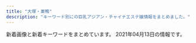 ```yaml
---
title: "大塚・巣鴨"
description: "キーワード別にの巨乳アジアン・チャイナエステ嬢情報をまとめました。"
---
```


新着画像と新着キーワードをまとめています。
2021年04月13日の情報です。

<DmmAffiliateIns />
<KeywordTable
  shops={
    [
    {
        "img_links": [
            "http://www.ko-story.com/css/nav/nav-003.jpg",
            "http://www.ko-story.com/css/nav/nav-002.jpg",
            "http://www.ko-story.com/css/nav/nav-001.jpg",
            "http://www.ko-story.com/css/nav/nav-007.jpg",
            "http://www.ko-story.com/css/main-staff03.jpg",
            "http://www.ko-story.com/css/main-girl02.png",
            "http://www.ko-story.com/css/main-staff01.jpg",
            "http://www.ko-story.com/css/nav/nav-006.jpg",
            "http://www.ko-story.com/css/top01-left03.jpg",
            "http://www.ko-story.com/css/staff/staff-0014-a.jpg",
            "http://www.ko-story.com/css/staff/staff-010-b.jpg",
            "http://www.ko-story.com/css/staff/staff-010-a.jpg",
            "http://www.ko-story.com/css/staff/staff-012-b.jpg",
            "http://www.ko-story.com/css/osusume-00014a.jpg",
            "http://www.ko-story.com/css/nav/nav-005.jpg",
            "http://www.ko-story.com/css/osusume-013.jpg",
            "http://www.ko-story.com/css/top01-left01.png",
            "http://www.ko-story.com/css/osusume-011.jpg",
            "http://www.ko-story.com/css/nav/nav-004.jpg",
            "http://www.ko-story.com/css/tel01.png",
            "http://www.ko-story.com/css/head-change.jpg",
            "http://www.ko-story.com/css/staff/staff-0013-a.jpg",
            "http://www.ko-story.com/css/staff/staff-0014-b.jpg",
            "http://www.ko-story.com/css/staff/staff-012-a.jpg",
            "http://www.ko-story.com/css/staff/staff-0013-b.jpg",
            "http://www.ko-story.com/css/top01-left02.jpg"
        ],
        "station": "JR\u99d2\u8fbc\u99c5\u5357\u53e3",
        "url": "http://www.ko-story.com/",
        "name": "\u30b9\u30c8\u30fc\u30ea\u30fc",
        "keywords": {
            "89": 2,
            "88": 6,
            "D": 8
        }
    },
    {
        "name": "\u99a8-\u304b\u304a\u308a-",
        "url": "http://rinpa-awa.info/",
        "keywords": {},
        "img_links": [],
        "station": "JR\u5927\u585a\u99c5\u5317\u53e3"
    },
    {
        "url": "http://relax-orange.work/",
        "keywords": {
            "C": 14,
            "86": 4,
            "D": 4,
            "88": 3,
            "85": 3,
            "87": 3,
            "E": 3
        },
        "station": "JR\u5de3\u9d28\u99c5\u5317\u53e3",
        "img_links": [
            "http://relax-orange.work/i/img/s2.jpg",
            "http://relax-orange.work/img/m60.png",
            "http://relax-orange.work/img/kanban.jpg",
            "http://relax-orange.work/img/st2.jpg",
            "http://relax-orange.work/img/nos.jpg",
            "http://relax-orange.work/i/img/kanban.jpg",
            "http://relax-orange.work/img/m1.png",
            "http://relax-orange.work/img/m5.png",
            "http://relax-orange.work/img/m4.png",
            "http://relax-orange.work/img/s3.jpg",
            "http://relax-orange.work/i/img/r3.jpg",
            "http://relax-orange.work/img/m3.png",
            "http://relax-orange.work/i/img/r1.jpg",
            "http://relax-orange.work/img/m30.png",
            "http://relax-orange.work/img/m50.png",
            "http://relax-orange.work/img/sta2.jpg",
            "http://relax-orange.work/img/st1.jpg",
            "http://relax-orange.work/i/img/r4.jpg",
            "http://relax-orange.work/img/m40.png",
            "http://relax-orange.work/img/m6.png",
            "http://relax-orange.work/img/mobile-botton-0.png",
            "http://relax-orange.work/i/img/s3.jpg",
            "http://relax-orange.work/img/sta5.jpg",
            "http://relax-orange.work/img/m20.png",
            "http://relax-orange.work/img/st5.jpg",
            "http://relax-orange.work/i/img/r2.jpg",
            "http://relax-orange.work/img/m2.png",
            "http://relax-orange.work/i/img/s5.jpg",
            "http://relax-orange.work/img/s1.jpg",
            "http://relax-orange.work/img/s5.jpg",
            "http://relax-orange.work/img/st3.jpg",
            "http://relax-orange.work/i/img/s1.jpg",
            "http://relax-orange.work/i/img/sta5.jpg",
            "http://relax-orange.work/i/img/acc.jpg",
            "http://relax-orange.work/img/s2.jpg",
            "http://relax-orange.work/img/sta1.jpg",
            "http://relax-orange.work/img/sta3.jpg"
        ],
        "name": "\u30aa\u30ec\u30f3\u30b8"
    },
    {
        "img_links": [],
        "keywords": {},
        "station": "JR\u5927\u585a\u99c5\u5357\u53e3",
        "name": "\u51db\u82b1 \u308a\u3093\u304b",
        "url": "http://rin-este.info/"
    },
    {
        "station": "JR\u5de3\u9d28\u99c5",
        "name": "\u604b",
        "url": "https://koi-relax.tokyo/",
        "img_links": [
            "https://koi-relax.tokyo/wp-content/themes/este/img/call.png",
            "https://koi-relax.tokyo/wp-content/themes/este/img/top-img03.png",
            "https://koi-relax.tokyo/wp-content/themes/este/img/2.jpg",
            "https://koi-relax.tokyo/wp-content/uploads/2021/03/iuygfas.jpg",
            "https://koi-relax.tokyo/wp-content/themes/este/img/tel_header.png",
            "https://koi-relax.tokyo/wp-content/themes/este/img/3.jpg",
            "https://koi-relax.tokyo/wp-content/uploads/2021/03/987syatdf.jpg",
            "https://koi-relax.tokyo/wp-content/uploads/2021/03/ui2yt1fg.jpg",
            "https://koi-relax.tokyo/wp-content/themes/este/img/top-img01b.png",
            "https://koi-relax.tokyo/wp-content/themes/este/img/tel_footer.png",
            "https://koi-relax.tokyo/wp-content/themes/este/img/1.jpg",
            "https://koi-relax.tokyo/wp-content/themes/este/img/top-img01a.png",
            "https://koi-relax.tokyo/wp-content/themes/este/img/4.jpg",
            "https://koi-relax.tokyo/wp-content/themes/este/img/top-img02.png"
        ],
        "keywords": {
            "D": 12
        }
    },
    {
        "keywords": {},
        "station": "JR\u99d2\u8fbc\u99c5\u5317\u53e3",
        "img_links": [],
        "name": "\u3046\u3055\u304e",
        "url": "http://koukou.ests.co/"
    },
    {
        "keywords": {},
        "name": "\u3066\u3082\u307f\u3084",
        "url": "http://ko-relax.info/",
        "station": "JR\u99d2\u8fbc\u99c5\u6771\u53e3",
        "img_links": []
    },
    {
        "keywords": {
            "86": 36,
            "C": 12,
            "87": 12,
            "D": 48,
            "83": 12
        },
        "station": "JR\u99d2\u8fbc\u99c5\u5317\u53e3",
        "name": "\u7652\u51e6\uff5e\u30e6\u30c9\u30b3\u30ed\uff5e",
        "url": "http://relaxation.ebb.jp/",
        "img_links": [
            "http://relaxation.ebb.jp/2/uploadimg/1614080675.jpg",
            "http://relaxation.ebb.jp/2/uploadimg/1614080603.jpg",
            "http://relaxation.ebb.jp/2/uploadimg/1614080617.jpg",
            "http://relaxation.ebb.jp/2/uploadimg/1614949857.jpg",
            "http://relaxation.ebb.jp/2/uploadimg/1614080297.jpg",
            "http://relaxation.ebb.jp/2/uploadimg/1615986161.jpg",
            "http://relaxation.ebb.jp/int2.jpg",
            "http://relaxation.ebb.jp/2/uploadimg/1614080587.jpg",
            "http://relaxation.ebb.jp/2/uploadimg/1614080688.jpg",
            "http://relaxation.ebb.jp/dozdLZQPkhPUwC2.png",
            "http://relaxation.ebb.jp/2/uploadimg/1614080597.jpg",
            "http://relaxation.ebb.jp/vis_theptframe.png",
            "http://relaxation.ebb.jp/2/uploadimg/1614080268.jpg",
            "http://relaxation.ebb.jp/2/uploadimg/1614080543.jpg",
            "http://relaxation.ebb.jp/int3.jpg",
            "http://relaxation.ebb.jp/2/uploadimg/1614080670.jpg",
            "http://relaxation.ebb.jp/2/uploadimg/1614080305.jpg",
            "http://relaxation.ebb.jp/int1.jpg"
        ]
    },
    {
        "url": "http://iyashinomori.oks.bz/",
        "name": "\u7652\u3057\u306e\u68ee",
        "keywords": {},
        "station": "JR\u99d2\u8fbc\u99c5\u5357\u53e3",
        "img_links": []
    },
    {
        "keywords": {},
        "name": "\u660e\u6d1e",
        "url": "https://townnet.ne.jp/myondon/",
        "station": "JR\u5927\u585a\u99c5\u5317\u53e3",
        "img_links": [
            "https://townnet.ne.jp/myondon/top/view/img/s_07.jpg",
            "https://townnet.ne.jp/myondon/top/staff/img/hal.jpg",
            "https://townnet.ne.jp/myondon/top/view/img/s_05.jpg",
            "https://townnet.ne.jp/myondon/top/staff/img/mari.jpg",
            "https://townnet.ne.jp/myondon/top/view/img/v_05.jpg",
            "https://townnet.ne.jp/myondon/top/staff/img/bb.jpg",
            "https://townnet.ne.jp/myondon/top/view/img/s_03.jpg",
            "https://townnet.ne.jp/myondon/top/staff/img/jun2.jpg",
            "https://townnet.ne.jp/myondon/top/staff/img/kaori_1.jpg",
            "https://townnet.ne.jp/myondon/img/img_02.jpg",
            "https://townnet.ne.jp/myondon/top/img/net1.jpg",
            "https://townnet.ne.jp/myondon/top/access/img/kanban.jpg",
            "https://townnet.ne.jp/myondon/top/view/img/v_02.jpg",
            "https://townnet.ne.jp/myondon/top/view/img/v_03.jpg",
            "https://townnet.ne.jp/myondon/top/view/img/s_09.jpg",
            "https://townnet.ne.jp/myondon/top/view/img/v_04.jpg",
            "https://townnet.ne.jp/myondon/top/view/img/s_01.jpg",
            "https://townnet.ne.jp/myondon/top/staff/img/g_6576.jpg",
            "https://townnet.ne.jp/myondon/top/view/img/s_06.jpg",
            "https://townnet.ne.jp/myondon/top/staff/img/kaori.jpg",
            "https://townnet.ne.jp/myondon/top/view/img/v_07.jpg",
            "https://townnet.ne.jp/myondon/top/img/information.jpg",
            "https://townnet.ne.jp/myondon/top/view/img/v_06.jpg",
            "https://townnet.ne.jp/myondon/top/view/img/s_04.jpg",
            "https://townnet.ne.jp/myondon/top/view/img/s_02.jpg",
            "https://townnet.ne.jp/myondon/top/view/img/s_08.jpg",
            "https://townnet.ne.jp/myondon/top/system/img/price.jpg",
            "https://townnet.ne.jp/myondon/top/system/img/net.jpg",
            "https://townnet.ne.jp/myondon/top/staff/img/aya.jpg",
            "https://townnet.ne.jp/myondon/top/view/img/v_01.jpg",
            "https://townnet.ne.jp/myondon/top/view/img/s_10.jpg",
            "https://townnet.ne.jp/myondon/top/view/img/s_12.jpg",
            "https://townnet.ne.jp/myondon/top/view/img/v_08.jpg",
            "https://townnet.ne.jp/myondon/top/view/img/s_11.jpg"
        ]
    },
    {
        "url": "https://sakura.aoaoeo.com/",
        "img_links": [],
        "station": "JR\u5927\u585a\u99c5\u5317\u53e3",
        "name": "SAKURA \u30ea\u30e9\u30af\u30bc\u30fc\u30b7\u30e7\u30f3",
        "keywords": {}
    },
    {
        "url": "http://arm-es.com/",
        "img_links": [
            "http://arm-es.com/media/sites/13/2021/02/1612779406-flash1.jpg",
            "http://arm-es.com/media/sites/13/2021/03/1616658265-717B549D-EE02-4F25-9DF3-43649AB2785F.jpeg",
            "http://arm-es.com/media/sites/13/elementor/thumbs/1612941250-2-p2nc276j0prrwq5q4xxvubba7e0huzxs0rb32mkypk.jpg",
            "http://arm-es.com/media/sites/13/elementor/thumbs/1614830040-A4F263E2-84CF-4064-849B-5F1D3A8962B7-p3pdykoker7f35d9jk8yis75bexrtphuaa8gl2e10g.jpeg",
            "http://arm-es.com/media/sites/13/2021/03/1616658265-717B549D-EE02-4F25-9DF3-43649AB2785F-242x300.jpeg",
            "http://arm-es.com/media/sites/13/2021/02/r2-1.jpg",
            "http://arm-es.com/media/sites/13/2021/03/1616658266-9AFA83A6-DA81-4A53-8BB7-573D97A63C23.jpeg",
            "http://arm-es.com/media/sites/13/elementor/thumbs/1612941234-1-p2nc1s53zd76qyrkkrfuqf3wp82mfua2movbe779h4.jpg",
            "http://arm-es.com/media/sites/13/elementor/thumbs/1612941410-5-p2nc6dkpe7hnic39qqy6x9d191f82kitxforuwdz20.jpg",
            "http://arm-es.com/media/sites/13/elementor/thumbs/1612941234-1-p2nc1s54yg8g4orez3va4pcllv4rmf8vutn0pww1b4.jpg",
            "http://arm-es.com/media/sites/13/elementor/thumbs/1612941267-3-p2nc2n5t7zewrticxz9ywzit7kvvofo0z361k1m1ls.jpg",
            "http://arm-es.com/media/sites/13/2021/02/r1-1.jpg",
            "http://arm-es.com/media/sites/13/2021/02/1612776477-top.jpg",
            "http://arm-es.com/media/sites/13/2021/02/1613544003-c19.jpg",
            "http://arm-es.com/media/sites/13/elementor/thumbs/1612941250-2-p2nc276jzst1ag5kjadb8ljz412n1kwl8w2sec9qjk.jpg",
            "http://arm-es.com/media/sites/13/elementor/thumbs/1612941358-6-p2nc50p3itmqqm29o5tlblp2d044yb4sepriwieg1k.jpg",
            "http://arm-es.com/media/sites/13/elementor/thumbs/1613538765-F562FBE7-D9D5-4A85-97B7-94AF100F9870-p2zdfc5no7l6u0mpugrrh7estz1rfzcbvcszv6b2cg.jpeg",
            "http://arm-es.com/media/sites/13/2021/02/1612779404-flash.jpg",
            "http://arm-es.com/media/sites/13/elementor/thumbs/1615907550-DE5AD401-0C44-4EC3-AB52-CB94A75B4D20-p4b3gedphkahsbf1rk9reb6hl6w950twbseooo34ps.jpeg",
            "http://arm-es.com/media/sites/13/2021/02/1612941410-5.jpg",
            "http://arm-es.com/media/sites/13/2021/03/1616658266-9AFA83A6-DA81-4A53-8BB7-573D97A63C23-233x300.jpeg",
            "http://arm-es.com/media/sites/13/elementor/thumbs/1612941267-3-p2nc2n5s8wdne3iijmujipa4axtqhup7qyec8bx9rs.jpg",
            "http://arm-es.com/media/sites/13/elementor/thumbs/1612941284-4-p2nc3351h2zivgvaybr7738yehmz4pgnh5hle19ku0.jpg",
            "http://arm-es.com/media/sites/13/elementor/thumbs/1612941284-4-p2nc3352g60s96v5co6mldhnb4p4bafgpa9apqyco0.jpg"
        ],
        "station": "JR\u99d2\u8fbc\u99c5\u6771\u53e3",
        "name": "\u30de\u30b7\u30e5\u30de\u30ed",
        "keywords": {}
    },
    {
        "name": "RelaCute no.1\u30fb\u30ea\u30e9\u30ad\u30e5\u30fc\u30c8 no.1",
        "url": "http://mermaid.tyo.ac/",
        "img_links": [
            "http://mermaid.tyo.ac/photos/sites/9/2020/07/2020070504014471.jpg",
            "http://mermaid.tyo.ac/photos/sites/9/2020/07/2020070504013841.jpg",
            "http://mermaid.tyo.ac/photos/sites/9/2020/07/2020070504014156.jpg",
            "http://mermaid.tyo.ac/photos/sites/9/2021/04/2021040810223118.jpg",
            "http://mermaid.tyo.ac/images/themes/blue/line.png",
            "http://mermaid.tyo.ac/images/themes/blue/s_ranking.png",
            "http://mermaid.tyo.ac/photos/sites/9/2020/07/2020070504014629.jpg",
            "http://mermaid.tyo.ac/photos/sites/9/2020/07/2020070504013573.jpg",
            "http://mermaid.tyo.ac/images/room1.jpg",
            "http://mermaid.tyo.ac/images/room4.jpg",
            "http://mermaid.tyo.ac/images/themes/blue/no2.png",
            "http://mermaid.tyo.ac/images/room2.jpg",
            "http://mermaid.tyo.ac/images/room3.jpg",
            "http://mermaid.tyo.ac/photos/sites/9/2021/04/2021040810221422.jpg",
            "http://mermaid.tyo.ac/images/themes/blue/s_zysx.png",
            "http://mermaid.tyo.ac/photos/sites/9/2020/07/202007050401371.jpg",
            "http://mermaid.tyo.ac/photos/sites/9/2020/07/2020070504012859.jpg",
            "http://mermaid.tyo.ac/photos/sites/9/2020/07/2020070504013051.jpg",
            "http://mermaid.tyo.ac/photos/sites/9/2020/07/2020070504014544.jpg",
            "http://mermaid.tyo.ac/photos/sites/9/2021/04/2021040810220626.jpg",
            "http://mermaid.tyo.ac/images/themes/blue/no1.png",
            "http://mermaid.tyo.ac/photos/sites/9/2021/04/2021040810222247.jpg",
            "http://mermaid.tyo.ac/photos/sites/9/2020/07/2020070504013427.jpg",
            "http://mermaid.tyo.ac/images/themes/blue/s_staff.png",
            "http://mermaid.tyo.ac/photos/sites/9/2020/07/2020070504013113.jpg",
            "http://mermaid.tyo.ac/photos/sites/9/2020/07/202007050401424.jpg",
            "http://mermaid.tyo.ac/images/themes/blue/s_news.png",
            "http://mermaid.tyo.ac/photos/sites/9/2020/07/2020070504012720.jpg",
            "http://mermaid.tyo.ac/photos/sites/9/2020/07/2020070504012584.jpg",
            "http://mermaid.tyo.ac/photos/sites/9/2021/04/2021040810550096.jpg",
            "http://mermaid.tyo.ac/photos/sites/9/2020/07/2020070504013325.jpg",
            "http://mermaid.tyo.ac/images/themes/blue/mobile.jpg",
            "http://mermaid.tyo.ac/images/themes/blue/s_newface.png",
            "http://mermaid.tyo.ac/images/themes/blue/s_pickup.png",
            "http://mermaid.tyo.ac/images/themes/blue/r3.jpg",
            "http://mermaid.tyo.ac/photos/sites/9/2020/07/2020070504013943.jpg",
            "http://mermaid.tyo.ac/photos/sites/9/2021/04/2021040810550977.jpg",
            "http://mermaid.tyo.ac/images/themes/blue/s_link.png",
            "http://mermaid.tyo.ac/photos/sites/9/2021/04/2021040810545454.jpg"
        ],
        "station": "\u897f\u5de3\u9d28\u99c5A3\u53e3",
        "keywords": {
            "C": 30,
            "83": 6,
            "D": 42,
            "E": 6,
            "87": 6,
            "86": 24,
            "85": 18
        }
    },
    {
        "img_links": [
            "http://www.relax-luck.work/sp/images/int1.png",
            "http://www.relax-luck.work/sp/images/ac1.png",
            "http://www.relax-luck.work/images/rec1.jpg",
            "http://www.relax-luck.work/img/sizuka1.jpg",
            "http://www.relax-luck.work/sp/img/miho2.jpg",
            "http://www.relax-luck.work/sp/img/siori1.jpg",
            "http://www.relax-luck.work/sp/images/rec1.jpg",
            "http://www.relax-luck.work/images/int1.png",
            "http://www.relax-luck.work/sp/staff/erika.jpg",
            "http://www.relax-luck.work/sp/images/ta.png",
            "http://www.relax-luck.work/sp/images/ac1.jpg",
            "http://www.relax-luck.work/images/2.jpg",
            "http://www.relax-luck.work/images/3.jpg",
            "http://www.relax-luck.work/sp/images/rec2.jpg",
            "http://www.relax-luck.work/sp/images/sys.png",
            "http://www.relax-luck.work/sp/img/siori2.jpg",
            "http://www.relax-luck.work/img/miho1.jpg",
            "http://www.relax-luck.work/sp/img/erika2.jpg",
            "http://www.relax-luck.work/images/news_t.jpg",
            "http://www.relax-luck.work/img/erika2.jpg",
            "http://www.relax-luck.work/images/ta.jpg",
            "http://www.relax-luck.work/sp/menu/staff.jpg",
            "http://www.relax-luck.work/images/4.jpg",
            "http://www.relax-luck.work/images/int2.png",
            "http://www.relax-luck.work/images/sys.png",
            "http://www.relax-luck.work/sp/img/erika1.jpg",
            "http://www.relax-luck.work/sp/staff/sizuka.jpg",
            "http://www.relax-luck.work/img/erika1.jpg",
            "http://www.relax-luck.work/images/tr.jpg",
            "http://www.relax-luck.work/images/head.jpg",
            "http://www.relax-luck.work/img/siori2.jpg",
            "http://www.relax-luck.work/img/miho2.jpg",
            "http://www.relax-luck.work/images/interior_t.jpg",
            "http://www.relax-luck.work/sp/menu/top.jpg",
            "http://www.relax-luck.work/sp/staff/siori.jpg",
            "http://www.relax-luck.work/sp/images/head.jpg",
            "http://www.relax-luck.work/images/ac1.jpg",
            "http://www.relax-luck.work/sp/img/sizuka2.jpg",
            "http://www.relax-luck.work/sp/images/interior_t.jpg",
            "http://www.relax-luck.work/sp/images/tel.png",
            "http://www.relax-luck.work/sp/staff/miho.jpg",
            "http://www.relax-luck.work/img/sizuka2.jpg",
            "http://www.relax-luck.work/images/1.jpg",
            "http://www.relax-luck.work/sp/img/miho1.jpg",
            "http://www.relax-luck.work/images/sm.jpg",
            "http://www.relax-luck.work/sp/img/sizuka1.jpg",
            "http://www.relax-luck.work/images/staff_t.jpg",
            "http://www.relax-luck.work/sp/images/news.jpg",
            "http://www.relax-luck.work/sp/images/footer.jpg",
            "http://www.relax-luck.work/images/rec2.jpg",
            "http://www.relax-luck.work/sp/images/int2.png",
            "http://www.relax-luck.work/sp/images/staff_t.jpg",
            "http://www.relax-luck.work/img/siori1.jpg"
        ],
        "url": "http://www.relax-luck.work/",
        "name": "Relax Luck",
        "station": "JR\u5de3\u9d28\u99c5\u6b63\u9762\u53e3",
        "keywords": {}
    }
]
}
/>
<DmmAffiliateScript />
